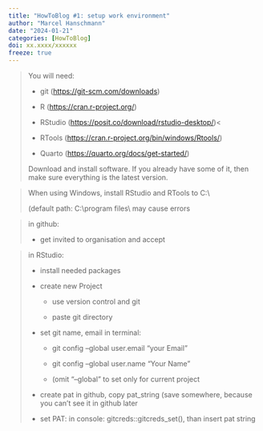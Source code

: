 ```yaml
---
title: "HowToBlog #1: setup work environment"
author: "Marcel Hanschmann"
date: "2024-01-21"
categories: [HowToBlog]
doi: xx.xxxx/xxxxxx
freeze: true
---
```


> You will need:
>
> -   git (<https://git-scm.com/downloads>)
>
> -   R (<https://cran.r-project.org/>)
>
> -   RStudio (<https://posit.co/download/rstudio-desktop/>)\<
>
> -   RTools (<https://cran.r-project.org/bin/windows/Rtools/>)
>
> -   Quarto (<https://quarto.org/docs/get-started/>)
>
> Download and install software. If you already have some of it, then make sure everything is the latest version.

> When using Windows, install RStudio and RTools to C:\\
>
> (default path: C:\\program files\\ may cause errors

> in github:
>
> -   get invited to organisation and accept

> in RStudio:
>
> -   install needed packages
>
> -   create new Project
>
>     -   use version control and git
>
>     -   paste git directory
>
> -   set git name, email in terminal:
>
>     -   git config --global user.email "your Email"
>
>     -   git config --global user.name "Your Name"
>
>     -   (omit "--global" to set only for current project
>
> -   create pat in github, copy pat_string (save somewhere, because you can't see it in github later
>
> -   set PAT: in console: gitcreds::gitcreds_set(), than insert pat string
